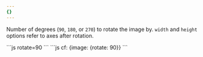 ```yaml
---
{}
---
```


Number of degrees (`90`, `180`, or `270`) to rotate the image by. `width` and `height` options refer to axes after rotation.

<Tabs>
  <TabItem label="URL format">
    ```js 
    rotate=90
    ```
  </TabItem>
  <TabItem label="Workers">
  ```js 
  cf: {image: {rotate: 90}}
  ```
  </TabItem>
</Tabs>
